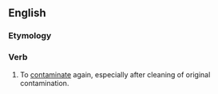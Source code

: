 ==English==

===Etymology===
{{prefix|re|contaminate|lang=en}}

===Verb===
{{en-verb|recontaminat}}

# To [[contaminate]] again, especially after cleaning of original contamination.